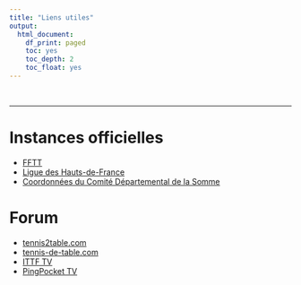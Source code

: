 ```yaml
---
title: "Liens utiles"
output:
  html_document:
    df_print: paged
    toc: yes
    toc_depth: 2
    toc_float: yes
---
```


<br>

---

# Instances officielles
- [FFTT](http://www.fftt.com/site/)
- [Ligue des Hauts-de-France](https://www.pingpocket.fr/#page-5)
- [Coordonnées du Comité Départemental de la Somme](https://www.pingpocket.fr/#page-10)


# Forum
- [tennis2table.com](https://tennis2table.com/)
- [tennis-de-table.com](https://www.tennis-de-table.com/)
- [ITTF TV](https://tv.ittf.com/)
- [PingPocket TV](https://www.pingpocket.fr/#page-19)

